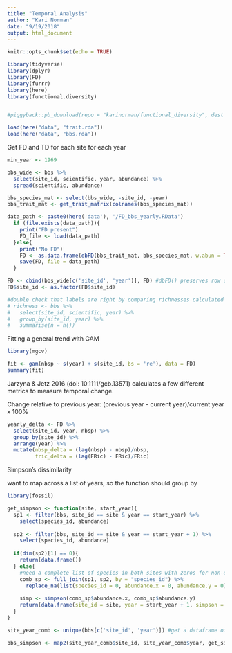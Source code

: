 ```yaml
---
title: "Temporal Analysis"
author: "Kari Norman"
date: "9/19/2018"
output: html_document
---
```


```r
knitr::opts_chunk$set(echo = TRUE)
```

```r
library(tidyverse)
library(dplyr)
library(FD)
library(furrr)
library(here)
library(functional.diversity)


#piggyback::pb_download(repo = "karinorman/functional_diversity", dest = here())

load(here("data", "trait.rda"))
load(here("data", "bbs.rda"))
```

Get FD and TD for each site for each year
```r
min_year <- 1969

bbs_wide <- bbs %>%
  select(site_id, scientific, year, abundance) %>%
  spread(scientific, abundance)

bbs_species_mat <- select(bbs_wide, -site_id, -year)
bbs_trait_mat <- get_trait_matrix(colnames(bbs_species_mat))

data_path <- paste0(here('data'), '/FD_bbs_yearly.RData')
  if (file.exists(data_path)){
    print("FD present")
    FD_file <- load(data_path)
  }else{
    print("No FD")
    FD <- as.data.frame(dbFD(bbs_trait_mat, bbs_species_mat, w.abun = TRUE))
    save(FD, file = data_path)
  }

FD <- cbind(bbs_wide[c('site_id', 'year')], FD) #dbFD() preserves row order, so we can just brute force labels back on 
FD$site_id <- as.factor(FD$site_id)

#double check that labels are right by comparing richnesses calculated below
# richness <- bbs %>%
#   select(site_id, scientific, year) %>%
#   group_by(site_id, year) %>%
#   summarise(n = n())

```

Fitting a general trend with GAM
```r
library(mgcv)

fit <- gam(nbsp ~ s(year) + s(site_id, bs = 're'), data = FD)
summary(fit)
```

Jarzyna & Jetz 2016 (doi: 10.1111/gcb.13571) calculates a few different metrics to measure temporal change.

Change relative to previous year: (previous year - current year)/current year x 100%
```r
yearly_delta <- FD %>%
  select(site_id, year, nbsp) %>%
  group_by(site_id) %>%
  arrange(year) %>%
  mutate(nbsp_delta = (lag(nbsp) - nbsp)/nbsp,
         fric_delta = (lag(FRic) - FRic)/FRic)
```

Simpson's dissimilarity

want to map across a list of years, so the function should group by 
```r
library(fossil)

get_simpson <- function(site, start_year){
  sp1 <- filter(bbs, site_id == site & year == start_year) %>%
    select(species_id, abundance)
  
  sp2 <- filter(bbs, site_id == site & year == start_year + 1) %>%
    select(species_id, abundance)
  
  if(dim(sp2)[1] == 0){
    return(data.frame())
  } else{   
    #need a complete list of species in both sites with zeros for non-occurrences
    comb_sp <- full_join(sp1, sp2, by = "species_id") %>%
      replace_na(list(species_id = 0, abundance.x = 0, abundance.y = 0))
    
    simp <- simpson(comb_sp$abundance.x, comb_sp$abundance.y)
    return(data.frame(site_id = site, year = start_year + 1, simpson = simp))
  }
} 

site_year_comb <- unique(bbs[c('site_id', 'year')]) #get a dataframe of all the site and year combinations that need to be mapped over 

bbs_simpson <- map2(site_year_comb$site_id, site_year_comb$year, get_simpson)
```



